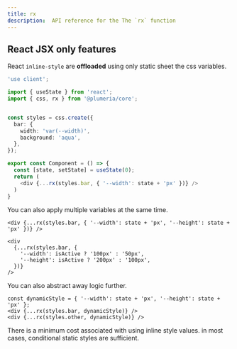 ```yaml
---
title: rx
description:  API reference for the The `rx` function
---
```



## React JSX only features
React `inline-style` are **offloaded** using only static sheet the css variables.



```ts title="TypeScript" {1}
'use client';

import { useState } from 'react';
import { css, rx } from '@plumeria/core';


const styles = css.create({
  bar: {
    width: 'var(--width)',
    background: 'aqua',
  },
});

export const Component = () => {
  const [state, setState] = useState(0);
  return (
    <div {...rx(styles.bar, { '--width': state + 'px' })} />
  )
}
```

You can also apply multiple variables at the same time.

```tsx
<div {...rx(styles.bar, { '--width': state + 'px', '--height': state + 'px' })} />
```

```tsx
<div
  {...rx(styles.bar, {
    '--width': isActive ? '100px' : '50px',
    '--height': isActive ? '200px' : '100px',
  })}
/>
```

You can also abstract away logic further.

```tsx
const dynamicStyle = { '--width': state + 'px', '--height': state + 'px' };
<div {...rx(styles.bar, dynamicStyle)} />
<div {...rx(styles.other, dynamicStyle)} />
```


<Callout title="Use sparingly">
There is a minimum cost associated with using inline style values.  
in most cases, conditional static styles are sufficient.
</Callout>


